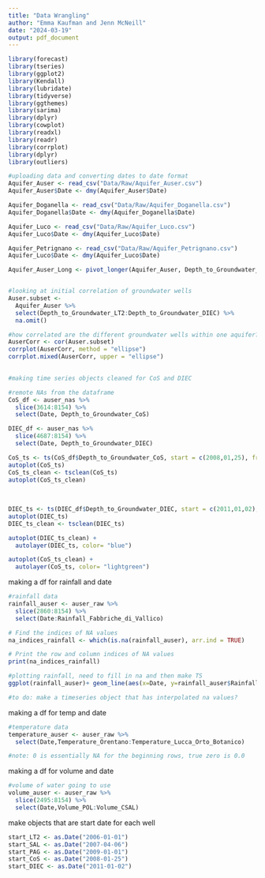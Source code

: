 ```yaml
---
title: "Data Wrangling"
author: "Emma Kaufman and Jenn McNeill"
date: "2024-03-19"
output: pdf_document
---
```

```r
library(forecast)
library(tseries)
library(ggplot2)
library(Kendall)
library(lubridate)
library(tidyverse)
library(ggthemes)
library(sarima)
library(dplyr)
library(cowplot)
library(readxl)
library(readr)
library(corrplot)
library(dplyr)
library(outliers)

```

```r
#uploading data and converting dates to date format
Aquifer_Auser <- read_csv("Data/Raw/Aquifer_Auser.csv")
Aquifer_Auser$Date <- dmy(Aquifer_Auser$Date)

Aquifer_Doganella <- read_csv("Data/Raw/Aquifer_Doganella.csv")
Aquifer_Doganella$Date <- dmy(Aquifer_Doganella$Date)

Aquifer_Luco <- read_csv("Data/Raw/Aquifer_Luco.csv")
Aquifer_Luco$Date <- dmy(Aquifer_Luco$Date)

Aquifer_Petrignano <- read_csv("Data/Raw/Aquifer_Petrignano.csv")
Aquifer_Luco$Date <- dmy(Aquifer_Luco$Date)

Aquifer_Auser_Long <- pivot_longer(Aquifer_Auser, Depth_to_Groundwater_LT2:Depth_to_Groundwater_DIEC, names_to="GW Well", values_to= "Depth")


#looking at initial correlation of groundwater wells
Auser.subset <- 
  Aquifer_Auser %>% 
  select(Depth_to_Groundwater_LT2:Depth_to_Groundwater_DIEC) %>% 
  na.omit()

#how correlated are the different groundwater wells within one aquifer?
AuserCorr <- cor(Auser.subset)
corrplot(AuserCorr, method = "ellipse")
corrplot.mixed(AuserCorr, upper = "ellipse")
 
```
```r
#making time series objects cleaned for CoS and DIEC

#remote NAs from the dataframe
CoS_df <- auser_nas %>%
  slice(3614:8154) %>%
  select(Date, Depth_to_Groundwater_CoS)

DIEC_df <- auser_nas %>% 
  slice(4687:8154) %>% 
  select(Date, Depth_to_Groundwater_DIEC)

CoS_ts <- ts(CoS_df$Depth_to_Groundwater_CoS, start = c(2008,01,25), frequency= 365)
autoplot(CoS_ts)
CoS_ts_clean <- tsclean(CoS_ts)
autoplot(CoS_ts_clean)
  
  
  
DIEC_ts <- ts(DIEC_df$Depth_to_Groundwater_DIEC, start = c(2011,01,02), frequency= 365)
autoplot(DIEC_ts)
DIEC_ts_clean <- tsclean(DIEC_ts)

autoplot(DIEC_ts_clean) +
  autolayer(DIEC_ts, color= "blue")

autoplot(CoS_ts_clean) +
  autolayer(CoS_ts, color= "lightgreen")

```
 
making a df for rainfall and date

```r
#rainfall data
rainfall_auser <- auser_raw %>% 
  slice(2860:8154) %>% 
  select(Date:Rainfall_Fabbriche_di_Vallico)

# Find the indices of NA values
na_indices_rainfall <- which(is.na(rainfall_auser), arr.ind = TRUE)

# Print the row and column indices of NA values
print(na_indices_rainfall)

#plotting rainfall, need to fill in na and then make TS
ggplot(rainfall_auser)+ geom_line(aes(x=Date, y=rainfall_auser$Rainfall_Fabbriche_di_Vallico))

#to do: make a timeseries object that has interpolated na values? 
```

making a df for temp and date
```r
#temperature data
temperature_auser <- auser_raw %>% 
  select(Date,Temperature_Orentano:Temperature_Lucca_Orto_Botanico)

#note: 0 is essentially NA for the beginning rows, true zero is 0.0
```

making a df for volume and date 
```r
#volume of water going to use 
volume_auser <- auser_raw %>% 
  slice(2495:8154) %>% 
  select(Date,Volume_POL:Volume_CSAL)

```

make objects that are start date for each well 
```r
start_LT2 <- as.Date("2006-01-01")
start_SAL <- as.Date("2007-04-06")
start_PAG <- as.Date("2009-01-01")
start_CoS <- as.Date("2008-01-25")
start_DIEC <- as.Date("2011-01-02")
```

